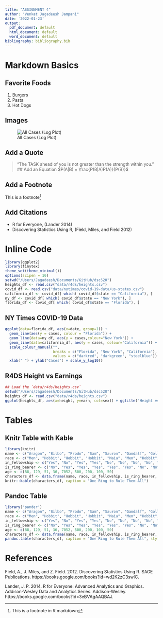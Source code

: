 ```yaml
---
title: "ASSIGNMENT 4"
author: "Venkat Jagadeesh Jampani"
date: '2022-01-23'
output:
  pdf_document: default
  html_document: default
  word_document: default
bibliography: bibliography.bib
---
```


# Markdown Basics

## Favorite Foods
1. Burgers
2. Pasta
3. Hot Dogs

## Images
![All Cases (Log Plot)](/Users/Jagadeesh/Documents/GitHub/dsc520/completed/assignment04/plots/10-all-cases-log.png)

## Add a Quote
> "The TASK ahead of you is not greater than the
> strength within you."
## Add an Equation
$P(A|B) = \frac{P(B|A)P(A)}{P(B)}$

## Add a Footnote

This is a footnote[^1]

[^1]: This is a footnote in R markdown

## Add Citations
* R for Everyone, (Lander 2014)
* Discovering Statistics Using R, (Field, Miles, and Field 2012)

# Inline Code

```r
library(ggplot2)
library(tinytex)
theme_set(theme_minimal())
options(scipen = 10)
setwd("/Users/Jagadeesh/Documents/GitHub/dsc520")
heights_df <- read.csv("data/r4ds/heights.csv")
covid_df <- read.csv("data/nytimes/covid-19-data/us-states.csv")
california_df <- covid_df[ which( covid_df$state == "California"), ]
ny_df <- covid_df[ which( covid_df$state == "New York"), ]
florida_df <- covid_df[ which( covid_df$state == "Florida"), ]
```


## NY Times COVID-19 Data
```r
ggplot(data=florida_df, aes(x=date, group=1)) +
  geom_line(aes(y = cases, colour = "Florida")) +
  geom_line(data=ny_df, aes(y = cases,colour="New York")) +
  geom_line(data=california_df, aes(y = cases, colour="California")) +
  scale_colour_manual("",
                      breaks = c("Florida", "New York", "California"),
                      values = c("darkred", "darkgreen", "steelblue")) +
  xlab(" ") + ylab("Cases") + scale_y_log10()
```

## R4DS Height vs Earnings
```r
## Load the `data/r4ds/heights.csv` 
setwd("/Users/Jagadeesh/Documents/GitHub/dsc520")
heights_df <- read.csv("data/r4ds/heights.csv")
ggplot(heights_df, aes(x=height, y=earn, col=sex)) + ggtitle("Height vs Earnings") + xlab("Height (Inches)") + ylab("Earnings (Dollars)") + geom_point()
```


# Tables


## Knitr Table with Kable
```r
library(knitr)
name <- c("Aragon", "Bilbo", "Frodo", "Sam", "Sauron", "Gandalf", "Gollum", "Tom", "Legolas")
race <- c("Men", "Hobbit", "Hobbit", "Hobbit", "Maia", "Men", "Hobbit", "Men", "Men")
in_fellowship <- c("Yes", "No", "Yes", "Yes", "No", "No", "No", "No", "No")
is_ring_bearer <- c("No", "Yes", "Yes", "Yes", "Yes", "Yes", "No", "No", "No")
age <- c(88, 129, 51, 36, 7052, 500, 200, 100, 50)
characters_df <- data.frame(name, race, in_fellowship, is_ring_bearer, age)
knitr::kable(characters_df, caption = "One Ring to Rule Them All")
```

## Pandoc Table
```r
library('pander')
name <- c("Aragon", "Bilbo", "Frodo", "Sam", "Sauron", "Gandalf", "Gollum", "Tom", "Legolas")
race <- c("Men", "Hobbit", "Hobbit", "Hobbit", "Maia", "Men", "Hobbit", "Men", "Men")
in_fellowship <- c("Yes", "No", "Yes", "Yes", "No", "No", "No", "No", "No")
is_ring_bearer <- c("No", "Yes", "Yes", "Yes", "Yes", "Yes", "No", "No", "No")
age <- c(88, 129, 51, 36, 7052, 500, 200, 100, 50)
characters_df <- data.frame(name, race, in_fellowship, is_ring_bearer, age)
pandoc.table(characters_df, caption = "One Ring to Rule Them All", style = 'grid')
```

# References

Field, A., J. Miles, and Z. Field. 2012. Discovering Statistics Using R. SAGE Publications. https://books.google.com/books?id=wd2K2zC3swIC.

Lander, J. P. 2014. R for Everyone: Advanced Analytics and Graphics. Addison-Wesley Data and Analytics Series. Addison-Wesley. https://books.google.com/books?id=3eBVAgAAQBAJ.